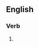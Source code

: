 {{also|move the goalposts}}
==English==

===Verb===
{{head|en|verb}}

# {{alternative form of|move the goalposts|lang=en}}
#: {{ux|en|This is a Government that meets its economic targets and does not '''move the goal posts'''.}}
#: {{ux|en|We were given a moving date, and an exchange date, but the buyers kept '''moving the goal posts''' and giving us a later date.}}